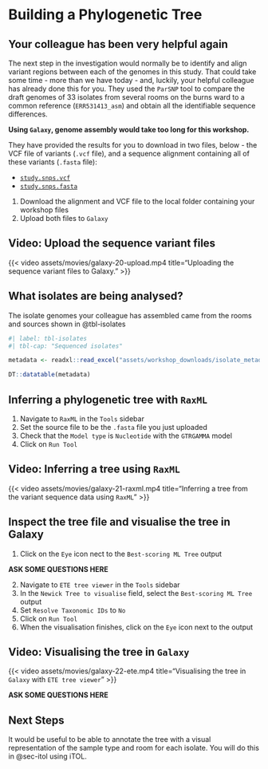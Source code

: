 # Building a Phylogenetic Tree { #sec-tree }

::: { .callout-important }
## Your colleague has been very helpful again

The next step in the investigation would normally be to identify and align variant regions between each of the genomes in this study. That could take some time - more than we have today - and, luckily, your helpful colleague has already done this for you. They used the `ParSNP` tool to compare the draft genomes of 33 isolates from several rooms on the burns ward to a common reference (`ERR531413_asm`) and obtain all the identifiable sequence differences.

**Using `Galaxy`, genome assembly would take too long for this workshop.**

They have provided the results for you to download in two files, below - the VCF file of variants (`.vcf` file), and a sequence alignment containing all of these variants (`.fasta` file):

- [`study.snps.vcf`](assets/workshop_downloads/study.snps.vcf)
- [`study.snps.fasta`](assets/workshop_downloads/study.snps.fasta)

1. Download the alignment and VCF file to the local folder containing your workshop files
2. Upload both files to `Galaxy`

::: { .callout-note }
## Video: Upload the sequence variant files

{{< video assets/movies/galaxy-20-upload.mp4 title="Uploading the sequence variant files to Galaxy." >}}
:::

:::

## What isolates are being analysed?

The isolate genomes your colleague has assembled came from the rooms and sources shown in @tbl-isolates

```r
#| label: tbl-isolates
#| tbl-cap: "Sequenced isolates"

metadata <- readxl::read_excel("assets/workshop_downloads/isolate_metadata.xlsx")

DT::datatable(metadata)
```


## Inferring a phylogenetic tree with `RaxML`

1. Navigate to `RaxML` in the `Tools` sidebar
2. Set the source file to be the `.fasta` file you just uploaded
3. Check that the `Model type` is `Nucleotide` with the `GTRGAMMA` model
4. Click on `Run Tool`

::: { .callout-note }
## Video: Inferring a tree using `RaxML`

{{< video assets/movies/galaxy-21-raxml.mp4 title="Inferring a tree from the variant sequence data using `RaxML`" >}}
:::

## Inspect the tree file and visualise the tree in Galaxy

1. Click on the `Eye` icon nect to the `Best-scoring ML Tree` output

::: { .callout-todo }
**ASK SOME QUESTIONS HERE**
:::

2. Navigate to `ETE tree viewer` in the `Tools` sidebar
3. In the `Newick Tree to visualise` field, select the `Best-scoring ML Tree` output
4. Set `Resolve Taxonomic IDs` to `No` 
5. Click on `Run Tool`
6. When the visualisation finishes, click on the `Eye` icon next to the output

::: { .callout-note }
## Video: Visualising the tree in `Galaxy`

{{< video assets/movies/galaxy-22-ete.mp4 title="Visualising the tree in `Galaxy` with `ETE tree viewer`" >}}
:::

::: { .callout-todo }
**ASK SOME QUESTIONS HERE**
:::

## Next Steps

It would be useful to be able to annotate the tree with a visual representation of the sample type and room for each isolate. You will do this in @sec-itol using iTOL.